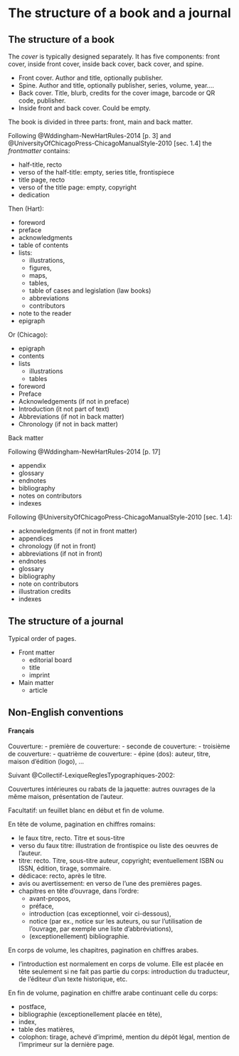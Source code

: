 # The structure of a book and a journal

## The structure of a book

The *cover* is typically designed separately. It has five components: front cover,
inside front cover, inside back cover, back cover, and spine.

* Front cover. Author and title, optionally publisher. 
* Spine. Author and title, optionally publisher, series, volume, year....
* Back cover. Title, blurb, credits for the cover image, barcode or QR code, 
  publisher. 
* Inside front and back cover. Could be empty. 

The book is divided in three parts: front, main and back matter. 

Following @Wddingham-NewHartRules-2014 [p. 3] and 
@UniversityOfChicagoPress-ChicagoManualStyle-2010 [sec. 1.4] the *frontmatter* contains:

- half-title, recto
- verso of the half-title: empty, series title, frontispiece
- title page, recto
- verso of the title page: empty, copyright
- dedication

Then (Hart):

- foreword
- preface
- acknowledgments
- table of contents
- lists:
  - illustrations, 
  - figures, 
  - maps, 
  - tables,
  - table of cases and legislation (law books)
  - abbreviations
  - contributors
- note to the reader
- epigraph 

Or (Chicago):

- epigraph
- contents
- lists
  - illustrations
  - tables
- foreword
- Preface
- Acknowledgements (if not in preface)
- Introduction (it not part of text)
- Abbreviations (if not in back matter)
- Chronology (if not in back matter)

Back matter

Following @Wddingham-NewHartRules-2014 [p. 17]

- appendix
- glossary
- endnotes
- bibliography
- notes on contributors
- indexes

Following 
@UniversityOfChicagoPress-ChicagoManualStyle-2010 [sec. 1.4]:

- acknowledgments (if not in front matter)
- appendices
- chronology (if not in front)
- abbreviations (if not in front)
- endnotes
- glossary
- bibliography
- note on contributors
- illustration credits
- indexes


## The structure of a journal


Typical order of pages.

- Front matter
  - editorial board
  - title
  - imprint
- Main matter
  - article

## Non-English conventions

#### Français

Couverture:
  - première de couverture:
  - seconde de couverture:
  - troisième de couverture:
  - quatrième de couverture:
  - épine (dos): auteur, titre, maison d'édition (logo), ...

Suivant @Collectif-LexiqueReglesTypographiques-2002:

Couvertures intérieures ou rabats de la jaquette: autres ouvrages de la même 
maison, présentation de l'auteur.

Facultatif: un feuillet blanc en début et fin de volume.

En tête de volume, pagination en chiffres romains:

- le faux titre, recto. Titre et sous-titre
- verso du faux titre: illustration de frontispice ou liste des oeuvres de 
  l'auteur.
- titre: recto. Titre, sous-titre auteur, copyright; eventuellement ISBN ou ISSN, édition, 
  tirage, sommaire.
- dédicace: recto, après le titre.
- avis ou avertissement: en verso de l'une des premières pages.
- chapitres en tête d'ouvrage, dans l'ordre:
  - avant-propos,
  - préface,
  - introduction (cas exceptionnel, voir ci-dessous),
  - notice (par ex., notice sur les auteurs, ou sur l'utilisation de l'ouvrage, 
  par exemple une liste d'abbréviations),
  - (exceptionellement) bibliographie.

En corps de volume, les chapitres, pagination en chiffres arabes.

- l'introduction est normalement en corps de volume. Elle est placée en tête 
  seulement si ne fait pas partie du corps: introduction du traducteur, de 
  l'éditeur d'un texte historique, etc.

En fin de volume, pagination en chiffre arabe continuant celle du corps:

- postface,
- bibliographie (exceptionellement placée en tête),
- index,
- table des matières,
- colophon: tirage, achevé d'imprimé, mention du dépôt légal, mention de 
  l'imprimeur sur la dernière page.
